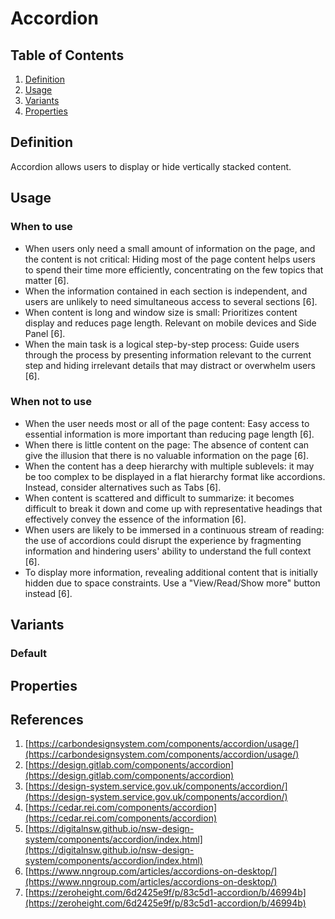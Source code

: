 


# Accordion 

## Table of Contents
   1. [Definition](#definition)
   2. [Usage](#usage)
   3. [Variants](#variants)
   4. [Properties](#properties)

<Meta title="Components/Accordion/Doc" />

## Definition
Accordion allows users to display or hide vertically stacked content.
    <Canvas of={AccordionStories.Default} />

## Usage
### When to use
- When users only need a small amount of information on the page, and the content is not critical: Hiding most of the page content helps users to spend their time more efficiently, concentrating on the few topics that matter [6].
- When the information contained in each section is independent, and users are unlikely to need simultaneous access to several sections [6].
- When content is long and window size is small: Prioritizes content display and reduces page length. Relevant on mobile devices and Side Panel [6].
- When the main task is a logical step-by-step process: Guide users through the process by presenting information relevant to the current step and hiding irrelevant details that may distract or overwhelm users [6].

### When not to use
- When the user needs most or all of the page content: Easy access to essential information is more important than reducing page length [6].
- When there is little content on the page: The absence of content can give the illusion that there is no valuable information on the page [6].
- When the content has a deep hierarchy with multiple sublevels: it may be too complex to be displayed in a flat hierarchy format like accordions. Instead, consider alternatives such as Tabs [6].
- When content is scattered and difficult to summarize: it becomes difficult to break it down and come up with representative headings that effectively convey the essence of the information [6].
- When users are likely to be immersed in a continuous stream of reading: the use of accordions could disrupt the experience by fragmenting information and hindering users' ability to understand the full context [6].
- To display more information, revealing additional content that is initially hidden due to space constraints. Use a "View/Read/Show more" button instead [6].

## Variants
### Default

<Canvas of={AccordionStories.Default} />

## Properties
<ArgTypes of={Accordion} />

## References
1. [https://carbondesignsystem.com/components/accordion/usage/](https://carbondesignsystem.com/components/accordion/usage/)
2. [https://design.gitlab.com/components/accordion](https://design.gitlab.com/components/accordion)
3. [https://design-system.service.gov.uk/components/accordion/](https://design-system.service.gov.uk/components/accordion/)
4. [https://cedar.rei.com/components/accordion](https://cedar.rei.com/components/accordion)
5. [https://digitalnsw.github.io/nsw-design-system/components/accordion/index.html](https://digitalnsw.github.io/nsw-design-system/components/accordion/index.html)
6. [https://www.nngroup.com/articles/accordions-on-desktop/](https://www.nngroup.com/articles/accordions-on-desktop/)
7. [https://zeroheight.com/6d2425e9f/p/83c5d1-accordion/b/46994b](https://zeroheight.com/6d2425e9f/p/83c5d1-accordion/b/46994b)
